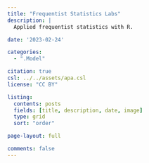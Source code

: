 ```yaml
---
title: "Frequentist Statistics Labs"
description: |
  Applied frequentist statistics with R.

date: '2023-02-24'

categories:
  - ".Model"

citation: true
csl: ../../assets/apa.csl
license: "CC BY"

listing:
  contents: posts
  fields: [title, description, date, image]
  type: grid
  sort: "order"

page-layout: full

comments: false
---
```


